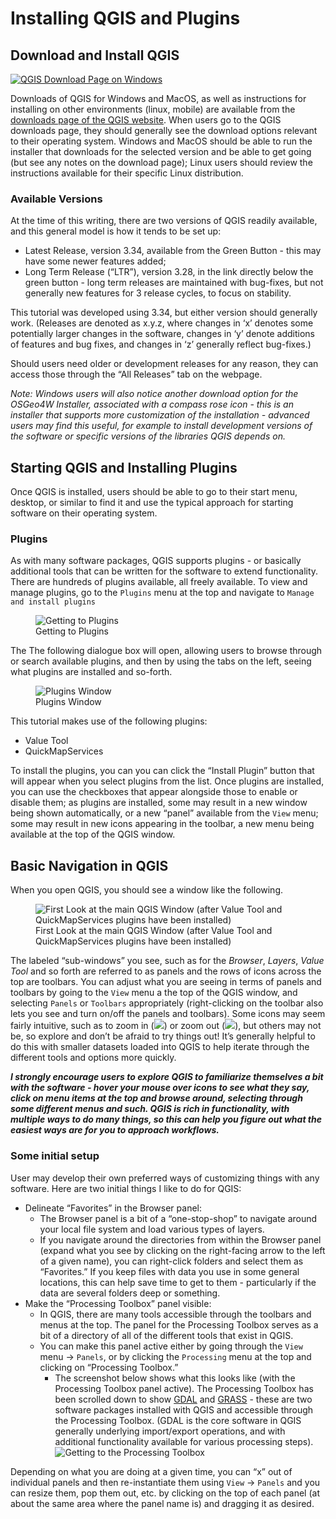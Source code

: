# Installing QGIS and Plugins

## Download and Install QGIS

[![QGIS Download Page on Windows](./images/download_page.png)](https://www.qgis.org/en/site/forusers/download.html "QGIS Download Page on Windows")


Downloads of QGIS for Windows and MacOS, as well as instructions for installing on other environments (linux, mobile) are available from the [downloads page of the QGIS website](https://qgis.org/en/site/forusers/download.html). When users go to the QGIS downloads page, they should generally see the download options relevant to their operating system. Windows and MacOS should be able to run the installer that downloads for the selected version and be able to get going (but see any notes on the download page); Linux users should review the instructions available for their specific Linux distribution.

### Available Versions

At the time of this writing, there are two versions of QGIS readily available, and this general model is how it tends to be set up:

* Latest Release, version 3.34, available from the Green Button - this may have some newer features added;
* Long Term Release ("LTR"), version 3.28, in the link directly below the green button - long term releases are maintained with bug-fixes, but not generally new features for 3 release cycles, to focus on stability. 

This tutorial was developed using 3.34, but either version should generally work. (Releases are denoted as x.y.z, where changes in ‘x’ denotes some potentially larger changes in the software, changes in ‘y’ denote additions of features and bug fixes, and changes in ‘z’ generally reflect bug-fixes.)

Should users need older or development releases for any reason, they can access those through the "All Releases" tab on the webpage.

*Note: Windows users will also notice another download option for the OSGeo4W Installer, associated with a compass rose icon - this is an installer that supports more customization of the installation - advanced users may find this useful, for example to install development versions of the software or specific versions of the libraries QGIS depends on.*

## Starting QGIS and Installing Plugins

Once QGIS is installed, users should be able to go to their start menu, desktop, or similar to find it and use the typical approach for starting software on their operating system.

### Plugins

As with many software packages, QGIS supports plugins - or basically additional tools that can be written for the software to extend functionality. There are hundreds of plugins available, all freely available. To view and manage plugins, go to the `Plugins` menu at the top and navigate to `Manage and install plugins`

 ![Getting to Plugins](./images/ToolbarToPlugins.png)

The The following dialogue box will open, allowing users to browse through or search available plugins, and then by using the tabs on the left, seeing what plugins are installed and so-forth.

 ![Plugins Window](./images/PluginsWindow.png)

This tutorial makes use of the following plugins:

* Value Tool
* QuickMapServices

To install the plugins, you can you can click the "Install Plugin" button that will appear when you select plugins from the list. Once plugins are installed, you can use the checkboxes that appear alongside those to enable or disable them; as plugins are installed, some may result in a new window being shown automatically, or a new "panel" available from the `View` menu; some may result in new icons appearing in the toolbar, a new menu being available at the top of the QGIS window.

## Basic Navigation in QGIS

When you open QGIS, you should see a window like the following. 

 ![First Look at the main QGIS Window (after Value Tool and QuickMapServices plugins have been installed)](./images/MainQGISWindow_PluginsInstalled.png)

The labeled "sub-windows" you see, such as for the *Browser*, *Layers*, *Value Tool* and so forth are referred to as panels and the rows of icons across the top are toolbars. You can adjust what you are seeing in terms of panels and toolbars by going to the `View` menu a the top of the QGIS window, and selecting  `Panels` or `Toolbars` appropriately (right-clicking on the toolbar also lets you see and turn on/off the panels and toolbars). Some icons may seem fairly intuitive, such as to zoom in (![](https://raw.githubusercontent.com/qgis/QGIS/728e5967df5e34ab59657492921f638b138e5080/images/themes/default/mActionZoomIn.svg)) or zoom out (![](https://raw.githubusercontent.com/qgis/QGIS/728e5967df5e34ab59657492921f638b138e5080/images/themes/default/mActionZoomOut.svg)), but others may not be, so explore and don't be afraid to try things out! It's generally helpful to do this with smaller datasets loaded into QGIS to help iterate through the different tools and options more quickly.

***I strongly encourage users to explore QGIS to familiarize themselves a bit with the software - hover your mouse over icons to see what they say, click on menu items at the top and browse around, selecting through some different menus and such. QGIS is rich in functionality, with multiple ways to do many things, so this can help you figure out what the easiest ways are for you to approach workflows.***

### Some initial setup

User may develop their own preferred ways of customizing things with any software. Here are two initial things I like to do for QGIS:

* Delineate "Favorites" in the Browser panel:
    * The Browser panel is a bit of a "one-stop-shop" to navigate around your local file system and load various types of layers.
    * If you navigate around the directories from within the Browser panel (expand what you see by clicking on the right-facing arrow to the left of a given name), you can right-click folders and select them as "Favorites." If you keep files with data you use in some general locations, this can help save time to get to them - particularly if the data are several folders deep or something.
* Make the "Processing Toolbox" panel visible:
    * In QGIS, there are many tools accessible through the toolbars and menus at the top. The panel for the Processing Toolbox serves as a bit of a directory of all of the different tools that exist in QGIS. 
    * You can make this panel active either by going through the `View` menu -> `Panels`, or by clicking the `Processing` menu at the top and clicking on "Processing Toolbox." 
        * The screenshot below shows what this looks like (with the Processing Toolbox panel active). The Processing Toolbox has been scrolled down to show [GDAL](https://gdal.org/) and [GRASS](https://grass.osgeo.org/) - these are two software packages installed with QGIS and accessible through the Processing Toolbox. (GDAL is the core software in QGIS generally underlying import/export operations, and with additional functionality available for various processing steps). ![Getting to the Processing Toolbox](./images/ProcessingToolbox.png)

Depending on what you are doing at a given time, you can "x" out of individual panels and then re-instantiate them using `View` -> `Panels` and you can resize them, pop them out, etc. by clicking on the top of each panel (at about the same area where the panel name is) and dragging it as desired.

